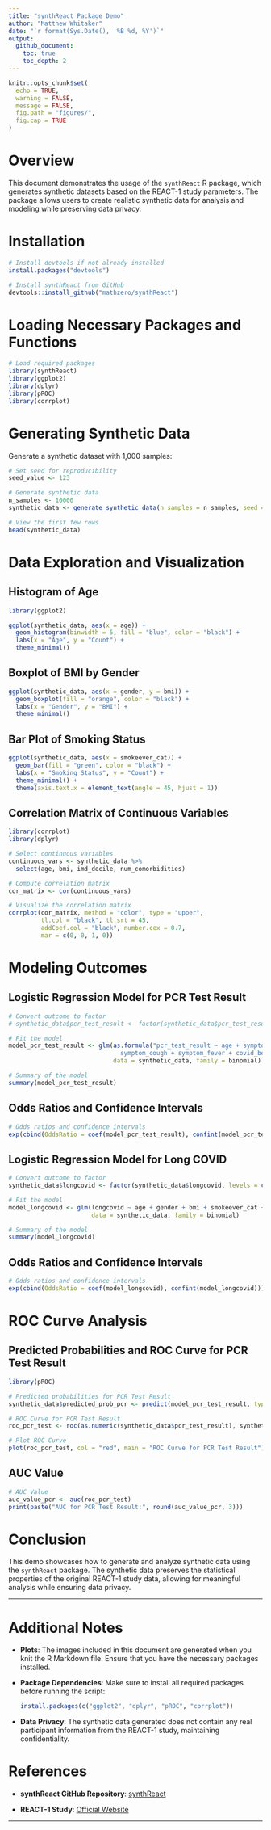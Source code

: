 ```yaml
---
title: "synthReact Package Demo"
author: "Matthew Whitaker"
date: "`r format(Sys.Date(), '%B %d, %Y')`"
output:
  github_document:
    toc: true
    toc_depth: 2
---
```


```r
knitr::opts_chunk$set(
  echo = TRUE,
  warning = FALSE,
  message = FALSE,
  fig.path = "figures/",
  fig.cap = TRUE
)
```


# Overview

This document demonstrates the usage of the `synthReact` R package, which generates synthetic datasets based on the REACT-1 study parameters. The package allows users to create realistic synthetic data for analysis and modeling while preserving data privacy.

# Installation

```r
# Install devtools if not already installed
install.packages("devtools")

# Install synthReact from GitHub
devtools::install_github("mathzero/synthReact")
```


# Loading Necessary Packages and Functions

```r
# Load required packages
library(synthReact)
library(ggplot2)
library(dplyr)
library(pROC)
library(corrplot)
```
# Generating Synthetic Data

Generate a synthetic dataset with 1,000 samples:

```r
# Set seed for reproducibility
seed_value <- 123

# Generate synthetic data
n_samples <- 10000
synthetic_data <- generate_synthetic_data(n_samples = n_samples, seed = seed_value)

# View the first few rows
head(synthetic_data)
```

# Data Exploration and Visualization

## Histogram of Age

```r
library(ggplot2)

ggplot(synthetic_data, aes(x = age)) +
  geom_histogram(binwidth = 5, fill = "blue", color = "black") +
  labs(x = "Age", y = "Count") +
  theme_minimal()
```

## Boxplot of BMI by Gender

```r
ggplot(synthetic_data, aes(x = gender, y = bmi)) +
  geom_boxplot(fill = "orange", color = "black") +
  labs(x = "Gender", y = "BMI") +
  theme_minimal()
```

## Bar Plot of Smoking Status

```r
ggplot(synthetic_data, aes(x = smokeever_cat)) +
  geom_bar(fill = "green", color = "black") +
  labs(x = "Smoking Status", y = "Count") +
  theme_minimal() +
  theme(axis.text.x = element_text(angle = 45, hjust = 1))
```


## Correlation Matrix of Continuous Variables

```r
library(corrplot)
library(dplyr)

# Select continuous variables
continuous_vars <- synthetic_data %>%
  select(age, bmi, imd_decile, num_comorbidities)

# Compute correlation matrix
cor_matrix <- cor(continuous_vars)

# Visualize the correlation matrix
corrplot(cor_matrix, method = "color", type = "upper",
         tl.col = "black", tl.srt = 45,
         addCoef.col = "black", number.cex = 0.7,
         mar = c(0, 0, 1, 0))
```

# Modeling Outcomes

## Logistic Regression Model for PCR Test Result

```r

# Convert outcome to factor
# synthetic_data$pcr_test_result <- factor(synthetic_data$pcr_test_result, levels = c(0, 1))

# Fit the model
model_pcr_test_result <- glm(as.formula("pcr_test_result ~ age + symptom_loss_smell+symptom_loss_taste+
                               symptom_cough + symptom_fever + covid_before+vaccinated"),
                             data = synthetic_data, family = binomial)

# Summary of the model
summary(model_pcr_test_result)
```

## Odds Ratios and Confidence Intervals

```r
# Odds ratios and confidence intervals
exp(cbind(OddsRatio = coef(model_pcr_test_result), confint(model_pcr_test_result)))
```

## Logistic Regression Model for Long COVID

```r
# Convert outcome to factor
synthetic_data$longcovid <- factor(synthetic_data$longcovid, levels = c(0, 1))

# Fit the model
model_longcovid <- glm(longcovid ~ age + gender + bmi + smokeever_cat + num_comorbidities,
                       data = synthetic_data, family = binomial)

# Summary of the model
summary(model_longcovid)
```

## Odds Ratios and Confidence Intervals

```r
# Odds ratios and confidence intervals
exp(cbind(OddsRatio = coef(model_longcovid), confint(model_longcovid)))
```

# ROC Curve Analysis

## Predicted Probabilities and ROC Curve for PCR Test Result

```r
library(pROC)

# Predicted probabilities for PCR Test Result
synthetic_data$predicted_prob_pcr <- predict(model_pcr_test_result, type = "response")

# ROC Curve for PCR Test Result
roc_pcr_test <- roc(as.numeric(synthetic_data$pcr_test_result), synthetic_data$predicted_prob_pcr)

# Plot ROC Curve
plot(roc_pcr_test, col = "red", main = "ROC Curve for PCR Test Result")

```

## AUC Value

```r
# AUC Value
auc_value_pcr <- auc(roc_pcr_test)
print(paste("AUC for PCR Test Result:", round(auc_value_pcr, 3)))
```

# Conclusion

This demo showcases how to generate and analyze synthetic data using the `synthReact` package. The synthetic data preserves the statistical properties of the original REACT-1 study data, allowing for meaningful analysis while ensuring data privacy.

---

# Additional Notes

- **Plots**: The images included in this document are generated when you knit the R Markdown file. Ensure that you have the necessary packages installed.

- **Package Dependencies**: Make sure to install all required packages before running the script:

  ```r
  install.packages(c("ggplot2", "dplyr", "pROC", "corrplot"))
  ```

- **Data Privacy**: The synthetic data generated does not contain any real participant information from the REACT-1 study, maintaining confidentiality.

# References

- **synthReact GitHub Repository**: [synthReact](https://github.com/mathzero/synthReact)

- **REACT-1 Study**: [Official Website](https://www.imperial.ac.uk/medicine/research-and-impact/groups/react-study/studies/the-react-1-programme/)

---
